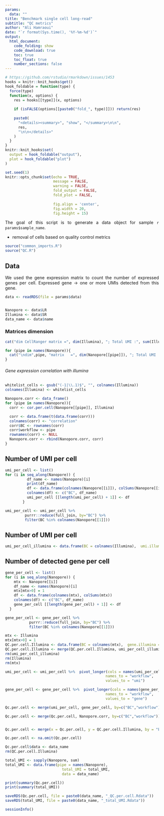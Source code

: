 ```yaml
---
params:
  data: ""
title: "Benchmark single cell long-read"
subtitle: "QC metrics"
author: "Ali Hamraoui"
date: "`r format(Sys.time(), '%Y-%m-%d')`"
output:
  html_document:
    code_folding: show
    code_download: true
    toc: true
    toc_float: true
    number_sections: false
---
```


<style>
body {
text-align: justify}
</style>

<!-- Automatically computes and prints in the output the running time for any code chunk -->
```r
# https://github.com/rstudio/rmarkdown/issues/1453
hooks = knitr::knit_hooks$get()
hook_foldable = function(type) {
  force(type)
  function(x, options) {
    res = hooks[[type]](x, options)
    
    if (isFALSE(options[[paste0("fold_", type)]])) return(res)
    
    paste0(
      "<details><summary>", "show", "</summary>\n\n",
      res,
      "\n\n</details>"
    )
  }
}
knitr::knit_hooks$set(
  output = hook_foldable("output"),
  plot = hook_foldable("plot")
)
```

<!-- Set default parameters for all chunks -->
```r
set.seed(1)
knitr::opts_chunk$set(echo = TRUE,
                      message = FALSE,
                      warning = FALSE,
                      fold_output = FALSE,
                      fold_plot = FALSE,
                      
                      fig.align = 'center',
                      fig.width = 20,
                      fig.height = 15)
```

The goal of this script is to generate a data object for sample `r params$sample_name`.

* removal of cells based on quality control metrics

```r
source("common_imports.R")
source("QC.R")
```

## Data
We used the gene expression matrix to count the number of expressed genes per cell. Expressed gene -> one or more UMIs detected from this gene.

```r
data <- readRDS(file = params$data)


Nanopore <- data$LR
Illumina <- data$SR
data_name <- data$name
```

### Matrices dimension

```r
cat("dim CellRanger matrix =", dim(Illumina), "; Total UMI :", sum(Illumina))

for (pipe in names(Nanopore)){
  cat("\ndim",pipe, "matrix   =", dim(Nanopore[[pipe]]), "; Total UMI :", sum(Nanopore[[pipe]]))
}
```

###### Gene expression correlation with illumina
```r
whitelist_cells <- gsub("(-1|\\.1)$", "", colnames(Illumina))
colnames(Illumina) <- whitelist_cells

Nanopore.corr <- data_frame()
for (pipe in names(Nanopore)){
  corr <- cor.per.cell(Nanopore[[pipe]], Illumina)

  corr <- data.frame(t(data.frame(corr)))
  colnames(corr) <- "correlation"
  corr$BC <- rownames(corr)
  corr$workflow <- pipe
  rownames(corr) <- NULL
  Nanopore.corr <- rbind(Nanopore.corr, corr)
}
```

## Number of UMI per cell
```r
umi_per_cell <- list()
for (i in seq_along(Nanopore)) {
          df_name <- names(Nanopore)[i]
          print(df_name)
          df <- data.frame(colnames(Nanopore[[i]]), colSums(Nanopore[[i]]))
          colnames(df) <- c("BC", df_name)
          umi_per_cell [[length(umi_per_cell) + 1]] <- df
        }

umi_per_cell <- umi_per_cell %>% 
         purrr::reduce(full_join, by="BC") %>%
         filter(BC %in% colnames(Nanopore[[1]]))
```

## Number of UMI per cell
```r
umi_per_cell_illumina <- data.frame(BC = colnames(Illumina),  umi.illumina = colSums(Illumina))
```

## Number of detected gene per cell
```r
gene_per_cell <- list()
for (i in seq_along(Nanopore)) {
    mtx <- Nanopore[[i]]
    df_name <- names(Nanopore)[i]
    mtx[mtx>0] = 1
    df <- data.frame(colnames(mtx), colSums(mtx))
    colnames(df) <- c("BC", df_name)
    gene_per_cell [[length(gene_per_cell) + 1]] <- df
  }

gene_per_cell <- gene_per_cell %>% 
           purrr::reduce(full_join, by="BC") %>%
           filter(BC %in% colnames(Nanopore[[1]]))
```

```r
mtx <- Illumina
mtx[mtx>0] = 1
QC.per.cell.Illumina <- data.frame(BC = colnames(mtx),  gene.illumina = colSums(mtx))
QC.per.cell.Illumina <- merge(QC.per.cell.Illumina, umi_per_cell_illumina, by="BC")
rm(umi_per_cell_illumina)
rm(Illumina)
rm(mtx)
```

```r
umi_per_cell <- umi_per_cell %>%  pivot_longer(cols = names(umi_per_cell)[2]:last(names(umi_per_cell)),
                                              names_to = "workflow",
                                              values_to = "umi")

gene_per_cell <- gene_per_cell %>%  pivot_longer(cols = names(gene_per_cell)[2]:last(names(gene_per_cell)),
                                              names_to = "workflow",
                                              values_to = "gene")

Qc.per.cell <- merge(umi_per_cell, gene_per_cell, by=c("BC","workflow"))

Qc.per.cell <- merge(Qc.per.cell, Nanopore.corr, by=c("BC","workflow"))


Qc.per.cell <- merge(x = Qc.per.cell, y = QC.per.cell.Illumina, by = "BC", all = TRUE)

Qc.per.cell <- na.omit(Qc.per.cell)

Qc.per.cell$data <- data_name
rm(QC.per.cell.Illumina)
```

```r
total_UMI <- sapply(Nanopore, sum)
total_UMI <- data.frame(pipe = names(Nanopore),
                          total_UMI = total_UMI,
                          data = data_name)
```

```r
print(summary(Qc.per.cell))
print(summary(total_UMI))
```

```r
saveRDS(Qc.per.cell, file = paste0(data_name, "_QC.per.cell.Rdata"))
saveRDS(total_UMI, file = paste0(data_name, "_total_UMI.Rdata"))
```

```r
sessionInfo()
```

